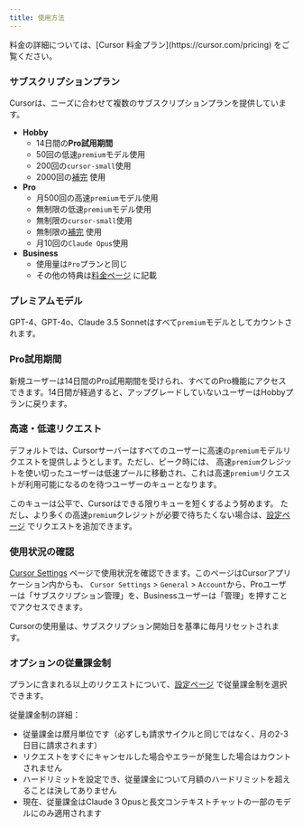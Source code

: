 ```yaml
---
title: 使用方法
---
```


<Info>
料金の詳細については、[Cursor 料金プラン](https://cursor.com/pricing) をご覧ください。
</Info>


### サブスクリプションプラン

Cursorは、ニーズに合わせて複数のサブスクリプションプランを提供しています。
- **Hobby**
  - 14日間の**Pro試用期間**
  - 50回の低速`premium`モデル使用
  - 200回の`cursor-small`使用
  - 2000回の[補完](/tab/overview) 使用
- **Pro**
  - 月500回の高速`premium`モデル使用
  - 無制限の低速`premium`モデル使用
  - 無制限の`cursor-small`使用
  - 無制限の[補完](/tab/overview) 使用
  - 月10回の`Claude Opus`使用
- **Business**
  - 使用量は`Pro`プランと同じ
  - その他の特典は[料金ページ](https://cursor.com/pricing) に記載

### プレミアムモデル

GPT-4、GPT-4o、Claude 3.5 Sonnetはすべて`premium`モデルとしてカウントされます。

### Pro試用期間

新規ユーザーは14日間のPro試用期間を受けられ、すべてのPro機能にアクセスできます。14日間が経過すると、アップグレードしていないユーザーはHobbyプランに戻ります。

### 高速・低速リクエスト

デフォルトでは、Cursorサーバーはすべてのユーザーに高速の`premium`モデルリクエストを提供しようとします。ただし、ピーク時には、
高速`premium`クレジットを使い切ったユーザーは低速プールに移動され、これは高速`premium`リクエストが利用可能になるのを待つユーザーのキューとなります。

このキューは公平で、Cursorはできる限りキューを短くするよう努めます。
ただし、より多くの高速`premium`クレジットが必要で待ちたくない場合は、[設定ページ](https://cursor.com/settings) でリクエストを追加できます。

### 使用状況の確認

[Cursor Settings](https://cursor.com/settings) ページで使用状況を確認できます。このページはCursorアプリケーション内からも、
`Cursor Settings` > `General` > `Account`から、Proユーザーは「サブスクリプション管理」を、Businessユーザーは「管理」を押すことでアクセスできます。

Cursorの使用量は、サブスクリプション開始日を基準に毎月リセットされます。

### オプションの従量課金制

プランに含まれる以上のリクエストについて、[設定ページ](https://cursor.com/settings) で従量課金制を選択できます。

従量課金制の詳細：
- 従量課金は暦月単位です（必ずしも請求サイクルと同じではなく、月の2-3日目に請求されます）
- リクエストをすぐにキャンセルした場合やエラーが発生した場合はカウントされません
- ハードリミットを設定でき、従量課金について月額のハードリミットを超えることは決してありません
- 現在、従量課金はClaude 3 Opusと長文コンテキストチャットの一部のモデルにのみ適用されます
